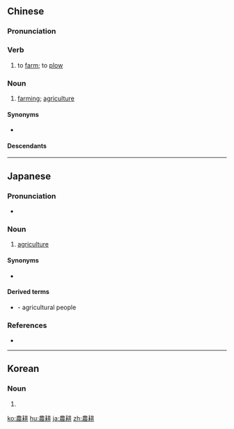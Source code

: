 {{also|农耕}}
==Chinese==
{{zh-forms|s=农耕}}

===Pronunciation===
{{zh-pron
|m=nónggēng
|c=nung4 gaang1
|mn=lông-keng
|cat=v,n
}}

===Verb===
{{zh-verb}}

# to [[farm]]; to [[plow]]

===Noun===
{{zh-noun}}

# {{lb|zh|literary}} [[farming]]; [[agriculture]]

====Synonyms====
* {{zh-l|農業}}

====Descendants====
{{CJKV||のうこう|농경}}

{{zh-cat|Agriculture}}

----

==Japanese==
{{ja-kanjitab|のう|こう|yomi=o}}

===Pronunciation===
* {{ja-pron|のうこう|y=o|acc=0|acc_ref=NHK}}

===Noun===
{{ja-noun|のうこう}}

# [[agriculture]]

====Synonyms====
* {{l|ja|農業}}

====Derived terms====
* {{l|ja|農耕民族}} - agricultural people

===References===
<references/>
* {{R:Shogakukan}}

----

==Korean==
{{ko-hanjatab}}

===Noun===
{{ko-noun|hj|hangeul=농경}}

# {{hanja form of|농경|agriculture}}

[[ko:農耕]]
[[hu:農耕]]
[[ja:農耕]]
[[zh:農耕]]